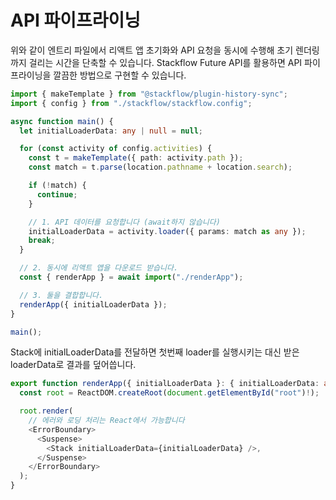 
# API 파이프라이닝

<APIPipeLiningDiagram locale="ko" />

위와 같이 엔트리 파일에서 리액트 앱 초기화와 API 요청을 동시에 수행해 초기 렌더링까지 걸리는 시간을 단축할 수 있습니다. Stackflow Future API를 활용하면 API 파이프라이닝을 깔끔한 방법으로 구현할 수 있습니다.

```typescript showLineNumbers filename="entry.ts" copy
import { makeTemplate } from "@stackflow/plugin-history-sync";
import { config } from "./stackflow/stackflow.config";

async function main() {
  let initialLoaderData: any | null = null;

  for (const activity of config.activities) {
    const t = makeTemplate({ path: activity.path });
    const match = t.parse(location.pathname + location.search);

    if (!match) {
      continue;
    }

    // 1. API 데이터를 요청합니다 (await하지 않습니다)
    initialLoaderData = activity.loader({ params: match as any });
    break;
  }

  // 2. 동시에 리액트 앱을 다운로드 받습니다.
  const { renderApp } = await import("./renderApp");

  // 3. 둘을 결합합니다.
  renderApp({ initialLoaderData });
}

main();
```

Stack에 initialLoaderData를 전달하면 첫번째 loader를 실행시키는 대신 받은 loaderData로 결과를 덮어씁니다.
```typescript showLineNumbers filename="renderApp.ts" copy
export function renderApp({ initialLoaderData }: { initialLoaderData: any }) {
  const root = ReactDOM.createRoot(document.getElementById("root")!);

  root.render(
    // 에러와 로딩 처리는 React에서 가능합니다
    <ErrorBoundary>
      <Suspense>
        <Stack initialLoaderData={initialLoaderData} />,
      </Suspense>
    </ErrorBoundary>
  );
}
```
